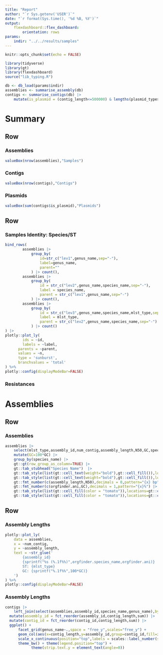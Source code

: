 ```yaml
---
title: "Report"
author: "`r Sys.getenv('USER')`"
date: "`r format(Sys.time(), '%d %B, %Y')`"
output: 
    flexdashboard::flex_dashboard:
        orientation: rows
params:
    indir: "../../results/samples"
---
```


```r
knitr::opts_chunk$set(echo = FALSE)
```


```r
library(tidyverse)
library(gt)
library(flexdashboard)
source("lib_typing.R")
```


```r
db <- db_load(params$indir)
assemblies <- summarise_assembly(db)
contigs <- summarise_contigs(db) |>
	mutate(is_plasmid = (contig_length<=500000) & lengths(plasmid_types)>0)
```


# Summary

Row
-------------------------

### Assemblies
```r
valueBox(nrow(assemblies),"Samples")
```

### Contigs
```r
valueBox(nrow(contigs),"Contigs")
```

### Plasmids
```r
valueBox(sum(contigs$is_plasmid),"Plasmids")
```

Row
-------------------------


### Samples Identity: Species/ST
```r
bind_rows(
		assemblies |> 
			group_by(
				id=str_c("lev1",genus_name,sep="-"),
				label=genus_name,
				parent=""
			) |> count(),
		assemblies |> 
			group_by(
				id = str_c("lev2",genus_name,species_name,sep="-"),
				label = species_name,
				parent = str_c("lev1",genus_name,sep="-")
			) |> count(),
		assemblies |> 
			group_by(
				id = str_c("lev3",genus_name,species_name,mlst_type,sep="-"),
				label = mlst_type,
				parent = str_c("lev2",genus_name,species_name,sep="-")
			) |> count()
) |>
plotly::plot_ly(
		ids = ~id,
		labels = ~label,
	  parents = ~parent,
	  values = ~n,
	  type = 'sunburst',
	  branchvalues = 'total'
) %>%
plotly::config(displayModeBar=FALSE)
```


### Resistances


# Assemblies

Row
-------------------------

### Assemblies
```r
assemblies |>
	select(mlst_type,assembly_id,num_contig,assembly_length,N50,GC,species_name,orgfinder.species_name,orgfinder.ani) |>
	mutate(GC=100*GC) |>
	group_by(species_name) |>
	gt::gt(row_group_as_column=TRUE) |>
	gt::tab_stubhead("Species Name")  |>
	gt::tab_style(list(gt::cell_text(weight="bold"),gt::cell_fill()),locations=gt::cells_column_labels()) |>
	gt::tab_style(list(gt::cell_text(weight="bold"),gt::cell_fill()),locations=gt::cells_stubhead()) |>		
	gt::fmt_number(c(assembly_length,N50),decimals = 0,pattern="{x} bp") |>
	gt::fmt_number(c(orgfinder.ani,GC),decimals = 1,pattern="{x}%") |>
	gt::tab_style(list(gt::cell_fill(color = "tomato")),locations=gt::cells_body(orgfinder.ani,rows = orgfinder.ani<=97)) |>
	gt::tab_style(list(gt::cell_fill(color = "tomato")),locations=gt::cells_body(orgfinder.species_name,rows = orgfinder.species_name!=species_name))
```


Row
-------------------------

### Assembly Lengths

```r
plotly::plot_ly(
	data = assemblies,
	x = ~num_contig,
	y = ~assembly_length,
	text = ~str_glue('
		{assembly_id}
		{sprintf("%s (%.1f%%)",orgfinder.species_name,orgfinder.ani)}
		ST: {mlst_type}
		GC: {sprintf("%.1f%%",100*GC)}
	')
) %>%
plotly::config(displayModeBar=FALSE)
```


### Assembly Lengths
```r
contigs |>
	left_join(select(assemblies,assembly_id,species_name,genus_name),by="assembly_id") |>
  mutate(assembly_id = fct_reorder(assembly_id,contig_length,sum)) |>
  mutate(contig_id = fct_reorder(contig_id,contig_length,sum)) |>
  ggplot() + 
      facet_grid(genus_name~.,space = "free_y",scales="free_y") +
      geom_col(aes(x=contig_length,y=assembly_id,group=contig_id,fill=is_plasmid),color="black",position="stack") + 
      scale_x_continuous(position="top",labels = scales::label_number(scale_cut = scales::cut_short_scale())) +
      theme_bw() + theme(legend.position="top") +
			theme(strip.text.y = element_text(angle=0))
```




